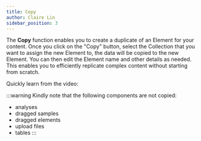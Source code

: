 ```yaml
---
title: Copy
author: Claire Lin
sidebar_position: 3
---
```



<SubTitle text="Duplicate  an existing element to create a new one." />
<Reader text="User" />

The **Copy** function enables you to create a duplicate of an Element for your content. Once you click on the "Copy" button, select the Collection that you want to assign the new Element to, the data will be copied to the new Element. You can then edit the Element name and other details as needed. This enables you to efficiently replicate complex content without starting from scratch.

Quickly learn from the video:
<YouTubeFrame src="https://www.youtube-nocookie.com/embed/rARGgJHN-xQ" title="Copy Element" />
<FigCaption text="LabIMotion: User - Copy Element" />

:::warning
Kindly note that the following components are not copied:
* analyses
* dragged samples
* dragged elements
* upload files
* tables
:::
